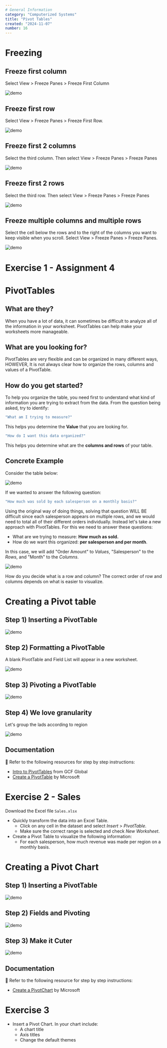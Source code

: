 ```yaml
---
# General Information
category: "Computerized Systems"
title: "Pivot Tables"
created: "2024-11-07"
number: 16
---
```


# Freezing

## Freeze first column

Select View > Freeze Panes > Freeze First Column

![demo](./assets/first-column.gif)

## Freeze first row

Select View > Freeze Panes > Freeze First Row.

![demo](./assets/first-row.gif)

## Freeze first 2 columns

Select the third column. Then select View > Freeze Panes > Freeze Panes

![demo](./assets/first-two-column.gif)

## Freeze first 2 rows

Select the third row. Then select View > Freeze Panes > Freeze Panes

![demo](./assets/first-two-row.gif)

## Freeze multiple columns and multiple rows

Select the cell below the rows and to the right of the columns you want to keep visible when you scroll. Select View > Freeze Panes > Freeze Panes.

![demo](./assets/first-cols-and-rows.gif)

# Exercise 1 - Assignment 4

# PivotTables

## What are they?

When you have a lot of data, it can sometimes be difficult to analyze all of the information in your worksheet. PivotTables can help make your worksheets more manageable.

## What are you looking for?

PivotTables are very flexible and can be organized in many different ways, HOWEVER, It is not always clear how to organize the rows, columns and values of a PivotTable.

## How do you get started?

To help you organize the table, you need first to understand what kind of information you are trying to extract from the data. From the question being asked, try to identify:

```cs
"What am I trying to measure?"
```

This helps you determine the **Value** that you are looking for.

```cs
"How do I want this data organized?"
```

This helps you determine what are the **columns and rows** of your table.

## Concrete Example

Consider the table below:

![demo](./assets/data.png)

If we wanted to answer the following question:

```cs
"How much was sold by each salesperson on a monthly basis?"
```

Using the original way of doing things, solving that question WILL BE difficult since each salesperson appears on multiple rows, and we would need to total all of their different orders individually. Instead let's take a new approach with PivotTables. For this we need to answer these questions:

- What are we trying to measure: **How much as sold.**
- How do we want this organized: **per salesperson and per month**.

In this case, we will add "Order Amount" to _Values_, "Salesperson" to the _Rows_, and "Month" to the _Columns_.

![demo](./assets/vals.png)

How do you decide what is a row and column? The correct order of row and columns depends on what is easier to visualize.

# Creating a Pivot table

## Step 1) Inserting a PivotTable

![demo](./assets/create.gif)

## Step 2) Formatting a PivotTable

A blank PivotTable and Field List will appear in a new worksheet.

![demo](./assets/format.gif)

## Step 3) Pivoting a PivotTable

![demo](./assets/pivot.gif)

## Step 4) We love granularity

Let's group the lads according to region

![demo](./assets/rows.gif)

## Documentation

📖 Refer to the following resources for step by step instructions:

- [Intro to PivotTables](https://edu.gcfglobal.org/en/excel/intro-to-pivottables/1/) from GCF Global
- [Create a PivotTable](https://support.microsoft.com/en-us/office/create-a-pivottable-to-analyze-worksheet-data-a9a84538-bfe9-40a9-a8e9-f99134456576?ui=en-us&rs=en-us&ad=us) by Microsoft

# Exercise 2 - Sales

Download the Excel file `Sales.xlsx`

- Quickly transform the data into an Excel Table.
  - Click on any cell in the dataset and select _Insert_ > _PivotTable_.
  - Make sure the correct range is selected and check _New Worksheet_.
- Create a Pivot Table to visualize the following information:
  - For each salesperson, how much revenue was made per region on a monthly basis.

# Creating a Pivot Chart

## Step 1) Inserting a PivotTable

![demo](./assets/chart.gif)

## Step 2) Fields and Pivoting

![demo](./assets/fieldsandshit.gif)

## Step 3) Make it Cuter

![demo](./assets/cuteify.gif)

## Documentation

📖 Refer to the following resource for step by step instructions:

- [Create a PivotChart](https://support.microsoft.com/en-us/office/create-a-pivotchart-c1b1e057-6990-4c38-b52b-8255538e7b1c) by Microsoft

# Exercise 3

- Insert a Pivot Chart. In your chart include:
  - A chart title
  - Axis titles
  - Change the default themes
